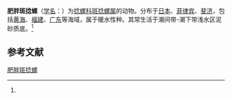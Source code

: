 {{Speciesbox
| name = 肥胖斑捻螺
| status = 
| status_system = 
| image = 
| genus = Punctacteon
| species = virgatus
| authority = (Reeve, 1842)<ref name='id10510'>{{cite web| url =http://www.bioinfo.cn/db05/BjdwSpecies.php?action=view&id=10510| title =肥胖斑捻螺| work =《中国动物物种编目数据库》| publisher =中国科学院微生物研究所| author =中国科学院动物研究所| accessdate =2009-04-28| deadurl =yes| archiveurl =https://web.archive.org/web/20160305102926/http://www.bioinfo.cn/db05/BjdwSpecies.php?action=view&id=10510| archivedate =2016-03-05}}</ref>
}}

'''肥胖斑捻螺'''（[[学名|学名]]：{{lang|la|''Punctacteon virgatus''}}）为[[捻螺科|捻螺科]][[斑捻螺属|斑捻螺属]]的动物。分布于[[日本|日本]]、[[菲律宾|菲律宾]]、[[斐济|斐济]]，包括[[黄海|黄海]]、[[福建|福建]]、[[广东|广东]]等海域，属于暖水性种。其常生活于潮间带-潮下带浅水区泥砂质底。<ref name='id10510'/>

== 参考文献 ==
{{reflist}}
{{Wikispecies|Punctacteon virgatus}}
{{软体动物小作品}}
[[Category:斑捻螺属|肥胖斑捻螺]]